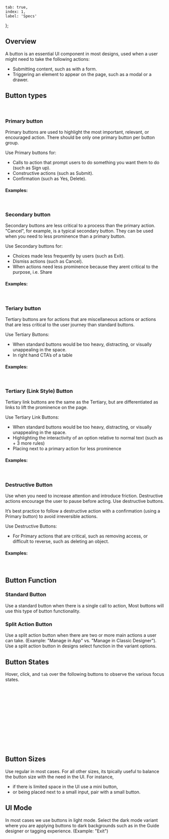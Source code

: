     tab: true,
    index: 1,
    label: 'Specs'
};


## Overview

A button is an essential UI component in most designs, used when a user might need to take the following actions:

-   Submitting content, such as with a form.
-   Triggering an element to appear on the page, such as a modal or a drawer.

## Button types

<PendoButton label="Button" type="primary" />
&ensp;&ensp;
<PendoButton label="Button" type="secondary" />
&ensp;&ensp;
<PendoButton label="Button" type="tertiary" />
&ensp;&ensp;
<PendoButton label="Button" type="link" />
&ensp;&ensp;
<PendoButton label="Button" type="danger" />

### Primary button

Primary buttons are used to highlight the most important, relevant, or encouraged action. There should be only one primary button per button group.

Use Primary buttons for:

-   Calls to action that prompt users to do something you want them to do (such as Sign up).
-   Constructive actions (such as Submit).
-   Confirmation (such as Yes, Delete).

#### Examples:

<PendoButton label="Save Changes" type="primary" />
&ensp;&ensp;
<PendoButton label="Manage Features In-App" type="primary" />

### Secondary button

Secondary buttons are less critical to a process than the primary action. "Cancel", for example, is a typical secondary button. They can be used when you need to less prominence than a primary button.

Use Secondary buttons for:

-   Choices made less frequently by users (such as Exit).
-   Dismiss actions (such as Cancel).
-   When actions need less prominence because they arent critical to the purpose, i.e. Share

#### Examples:

<PendoButton label="Cancel" type="secondary" />
&ensp;&ensp;
<PendoButton label="Skip" type="secondary" />
&ensp;&ensp;
<PendoButton label="Share" type="secondary" />

### Teriary button

Tertiary buttons are for actions that are miscellaneous actions or actions that are less critical to the user journey than standard buttons.

Use Tertiary Buttons:

-   When standard buttons would be too heavy, distracting, or visually unappealing in the space.
-   In right hand CTA’s of a table

#### Examples:

<PendoButton label="Add More" type="tertiary" />
&ensp;&ensp;
<PendoButton label="Cancel" type="tertiary" />

### Tertiary (Link Style) Button

Tertiary link buttons are the same as the Tertiary, but are differentiated as links to lift the prominence on the page.

Use Tertiary Link Buttons:

-   When standard buttons would be too heavy, distracting, or visually unappealing in the space.
-   Highlighting the interactivity of an option relative to normal text (such as + 3 more rules)
-   Placing next to a primary action for less prominence

#### Examples:

<PendoButton label="+ 3 More" type="link" />
&ensp;&ensp;
<PendoButton label="How do I Identify Core Events?" type="link" />
&ensp;&ensp;
<PendoButton label="Manage in App" type="link" />

### Destructive Button

Use when you need to increase attention and introduce friction. Destructive actions encourage the user to pause before acting. Use destructive buttons.

It’s best practice to follow a destructive action with a confirmation (using a Primary button) to avoid irreversible actions.

Use Destructive Buttons:

-   For Primary actions that are critical, such as removing access, or difficult to reverse, such as deleting an object.

#### Examples:

<PendoButton label="Delete Page" type="danger" />
&ensp;&ensp;
<PendoButton label="Exit Without Saving" type="danger" />

## Button Function

### Standard Button

Use a standard button when there is a single call to action, Most buttons will use this type of button functionality.

<PendoButton label="Manage Pages In App" />

### Split Action Button

Use a split action button when there are two or more main actions a user can take. (Example: "Manage in App" vs. "Manage in Classic Designer"). Use a split action button in designs select function in the variant options.

<PendoButtonGroup>
    <PendoButton label="Save to Backlog" />
    <PendoButton icon="chevron-down" />
</PendoButtonGroup>

## Button States

Hover, click, and `tab` over the following buttons to observe the various focus states.

<PendoButton label="Primary" />
<PendoButton label="Primary" disabled />
<br />
<br />
<PendoButton label="Secondary" type="secondary" />
<PendoButton label="Secondary" type="secondary" disabled />
<br />
<br />
<PendoButton label="Tertiary" type="tertiary" />
<PendoButton label="Tertiary" type="tertiary" disabled />
<br />
<br />
<PendoButton label="Link" type="link" />
<PendoButton label="Link" type="link" disabled />
<br />
<br />
<PendoButton label="Destructive" type="danger" />
<PendoButton label="Destructive" type="danger" disabled />
<br />
<br />
<PendoButtonGroup>
    <PendoButton label="Split" disabled />
    <PendoButton icon="chevron-down" />
</PendoButtonGroup>
&ensp;
<PendoButtonGroup>
    <PendoButton label="Split" />
    <PendoButton icon="chevron-down" disabled />
</PendoButtonGroup>

## Button Sizes

Use regular in most cases. For all other sizes, its tpically useful to balance the button size with the need in the UI. For instance,

-   if there is limited space in the UI use a mini button,
-   or being placed next to a small input, pair with a small button.

<PendoButton label="Regular" />
<PendoButton label="Small" size="small" />
<PendoButton label="Mini" size="mini" />

## UI Mode

In most cases we use buttons in light mode. Select the dark mode variant where you are applying buttons to dark backgrounds such as in the Guide designer or tagging experience. (Example: "Exit")

